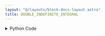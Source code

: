 ```yaml
---
layout: "@/layouts/block-docs-layout.astro"
title: DOUBLE_INDEFINITE_INTEGRAL
---
```



<PythonDocsDisplay docstring={docstring} />
<AppDisplay app={app} blockName="DOUBLE_INDEFINITE_INTEGRAL" client:visible />

<details>
<summary>Python Code</summary>
```python
from flojoy import flojoy, OrderedTriple, Matrix
import numpy as np


def contains_only_numbers(column, colName):
    for i in range(0, len(column)):
        if not isinstance(column.item(i), (int, float)):
            raise ValueError(
                f"The value {column.item(i)} in column {colName} is of type {type(column.item(i))}. The OrderedTriple need to contain only int or float values."
            )


@flojoy
def DOUBLE_INDEFINITE_INTEGRAL(
    default: OrderedTriple, width: int = 3, height: int = 3
) -> Matrix:
    """The DOUBLE_INDEFINITE_INTEGRAL node takes an OrderedTriple (x,y,z) and has width and height parameters.

    The width and height represent the number of columns and rows, respectively, that the x, y, and z reshaped matrices will have.
    Here it is important to note that the length of x, y, and z is the same, and that the width times the height needs to be equal to the length of x, y, and z.

    It computes the double integral approximation according to given dimensions of the matrices, and returns a matrix where each cell represents the volume up to the given point.

    Inputs
    ------
    default : OrderedTriple
        Input from which we use x, y, and z to compute the integral.

    Parameters
    ----------
    width : int
        Number of columns of the 3 matrices generated by reshaping the x, y, and z columns of the OrderedTriple.
    height : int
        Number of rows of the 3 matrices generated by reshaping the x, y, and z columns of the OrderedTriple.

    Returns
    -------
    Matrix
        The matrix that contains the volume up to that point in each cell.
    """

    if np.divide(len(default.x), width) == height:
        contains_only_numbers(default.x, "x")
        contains_only_numbers(default.y, "y")
        contains_only_numbers(default.z, "z")

        input_x = np.reshape(default.x, (height, width))
        input_y = np.reshape(default.y, (height, width))
        input_z = np.reshape(default.z, (height, width))
    else:
        raise ArithmeticError(
            f"Cannot reshape size {len(default.x)} in a matrix of {width} by {height}. Please enter appropriate width and height."
        )

    integrate = np.zeros_like(input_x)

    for i in range(1, len(input_x)):
        for j in range(1, width):
            cal = (
                (input_x[i][j] - input_x[i][j - 1])
                * (input_y[i][j] - input_y[i - 1][j])
                / 4
            )
            result = cal * (
                input_z[i - 1][j - 1]
                + input_z[i][j - 1]
                + input_z[i - 1][j]
                + input_z[i][j]
            )
            integrate[i][j] = result

    result = np.copy(integrate)

    for i in range(1, len(integrate)):
        for j in range(1, width):
            if i == 1:
                result[i][j] = result[i][j - 1] + result[i][j]
            elif j == 1:
                result[i][j] = result[i - 1][j] + result[i][j]
            else:
                result[i][j] = (
                    result[i][j - 1]
                    + result[i - 1][j]
                    + result[i][j]
                    - result[i - 1][j - 1]
                )

    return Matrix(m=result)

```
[Find this Flojoy Block on GitHub](https://github.com/flojoy-ai/blocks/blob/main/blocks/TRANSFORMERS/CALCULUS/DOUBLE_INDEFINITE_INTEGRAL/DOUBLE_INDEFINITE_INTEGRAL.py)
</details>


## Example
